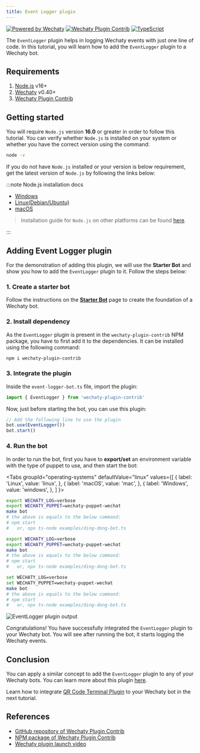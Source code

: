 ```yaml
---
title: Event Logger plugin
---
```


<!-- MDX import -->


[![Powered by Wechaty](https://img.shields.io/badge/Powered%20By-Wechaty-brightgreen.svg)](https://github.com/Wechaty/wechaty)
[![Wechaty Plugin Contrib](https://img.shields.io/badge/Wechaty%20Plugin-Contrib-brightgreen.svg)](https://github.com/wechaty/wechaty-plugin-contrib)
[![TypeScript](https://img.shields.io/badge/%3C%2F%3E-TypeScript-blue.svg)](https://www.typescriptlang.org/)

The `EventLogger` plugin helps in logging Wechaty events with just one line of code. In this tutorial, you will learn how to add the `EventLogger` plugin to a Wechaty bot.

## Requirements

1. [Node.js](https://nodejs.org/en/download) v16+
2. [Wechaty](https://www.npmjs.com/package/wechaty) v0.40+
3. [Wechaty Plugin Contrib](https://www.npmjs.com/package/wechaty-plugin-contrib)

## Getting started

You will require `Node.js` version **16.0** or greater in order to follow this tutorial. You can verify whether `Node.js` is installed on your system or whether you have the correct version using the command:

```sh
node -v
```

If you do not have `Node.js` installed or your version is below requirement, get the latest version of `Node.js` by following the links below:

:::note Node.js installation docs

* [Windows](https://nodejs.org/en/download/package-manager/#windows)
* [Linux\(Debian/Ubuntu\)](https://nodejs.org/en/download/package-manager/#debian-and-ubuntu-based-linux-distributions)
* [macOS](https://nodejs.org/en/download/package-manager/#macos)

> Installation guide for `Node.js` on other platforms can be found [here](https://nodejs.org/en/download/package-manager/).

:::

## Adding Event Logger plugin

For the demonstration of adding this plugin, we will use the **Starter Bot** and show you how to add the `EventLogger` plugin to it. Follow the steps below:

### 1. Create a starter bot

Follow the instructions on the **[Starter Bot](../examples/basic/starter-bot)** page to create the foundation of a Wechaty bot.

### 2. Install dependency

As the `EventLogger` plugin is present in the `wechaty-plugin-contrib` NPM package, you have to first add it to the dependencies. It can be installed using the following command:

```sh
npm i wechaty-plugin-contrib
```

### 3. Integrate the plugin

Inside the `event-logger-bot.ts` file, import the plugin:

```ts
import { EventLogger } from 'wechaty-plugin-contrib'
```

Now, just before starting the bot, you can use this plugin:

```ts
// Add the following line to use the plugin
bot.use(EventLogger())
bot.start()
```

### 4. Run the bot

In order to run the bot, first you have to **export/set** an environment variable with the type of puppet to use, and then start the bot:

<Tabs
  groupId="operating-systems"
  defaultValue="linux"
  values={[
    { label: 'Linux',   value: 'linux', },
    { label: 'macOS',   value: 'mac', },
    { label: 'Windows', value: 'windows', },
  ]
}>

<TabItem value="linux">

```bash
export WECHATY_LOG=verbose
export WECHATY_PUPPET=wechaty-puppet-wechat
make bot
# the above is equals to the below command:
# npm start
#   or, npx ts-node examples/ding-dong-bot.ts
```

</TabItem>
<TabItem value="mac">

```bash
export WECHATY_LOG=verbose
export WECHATY_PUPPET=wechaty-puppet-wechat
make bot
# the above is equals to the below command:
# npm start
#   or, npx ts-node examples/ding-dong-bot.ts
```

</TabItem>
<TabItem value="windows">

```bash
set WECHATY_LOG=verbose
set WECHATY_PUPPET=wechaty-puppet-wechat
make bot
# the above is equals to the below command:
# npm start
#   or, npx ts-node examples/ding-dong-bot.ts
```

</TabItem>
</Tabs>

![EventLogger plugin output](../../static/img/docs/using-plugin-with-wechaty/event-logger/event-logger-output.webp)

Congratulations! You have successfully integrated the `EventLogger` plugin to your Wechaty bot. You will see after running the bot, it starts logging the Wechaty events.

## Conclusion

You can apply a similar concept to add the `EventLogger` plugin to any of your Wechaty bots. You can learn more about this plugin [here](https://github.com/wechaty/wechaty-plugin-contrib#2-eventlogger).

Learn how to integrate [QR Code Terminal Plugin](./qr-code-terminal) to your Wechaty bot in the next tutorial.

## References

* [GitHub repository of Wechaty Plugin Contrib](https://github.com/wechaty/wechaty-plugin-contrib)
* [NPM package of Wechaty Plugin Contrib](https://www.npmjs.com/package/wechaty-plugin-contrib)
* [Wechaty plugin launch video](https://www.youtube.com/watch?v=tfGZXoe_aA4)
